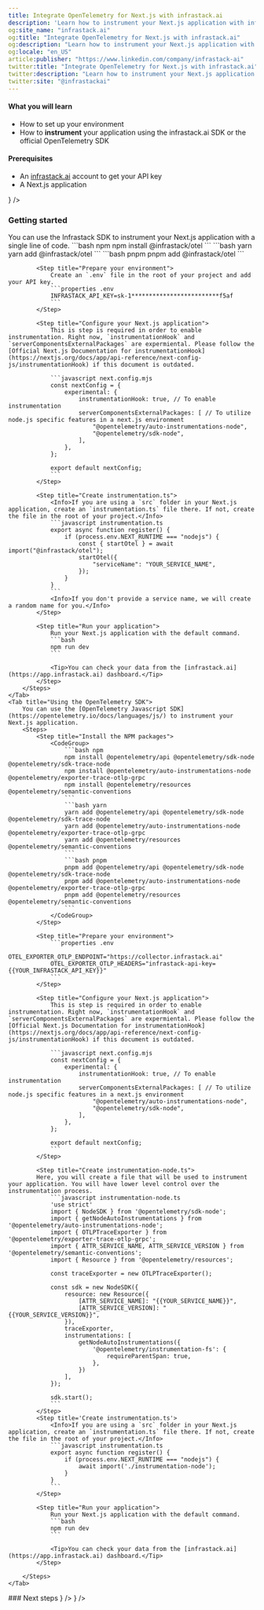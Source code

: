 ```yaml
---
title: Integrate OpenTelemetry for Next.js with infrastack.ai
description: 'Learn how to instrument your Next.js application with infrastack.ai and OpenTelemetry for comprehensive observability and performance insights.'
og:site_name: "infrastack.ai"
og:title: "Integrate OpenTelemetry for Next.js with infrastack.ai"
og:description: "Learn how to instrument your Next.js application with infrastack.ai and OpenTelemetry for comprehensive observability and performance insights."
og:locale: "en_US"
article:publisher: "https://www.linkedin.com/company/infrastack-ai"
twitter:title: "Integrate OpenTelemetry for Next.js with infrastack.ai"
twitter:description: "Learn how to instrument your Next.js application with infrastack.ai and OpenTelemetry for comprehensive observability and performance insights."
twitter:site: "@infrastackai"
---
```



#### What you will learn
- How to set up your environment
- How to <Tooltip tip="To make an application observable, it must be instrumented: That is, code from the system's components must emit traces, metrics, and logs."> **instrument** </Tooltip> your application using the infrastack.ai SDK or the official OpenTelemetry SDK

#### Prerequisites
- An [infrastack.ai](https://app.infrastack.ai) account to get your API key
- A Next.js application

<CardGroup cols={1}>
    <Card title="Follow the example project on GitHub" href="https://github.com/infrastackai/infrastack/tree/main/examples/nextjs"
    icon={<GithubIcon />}
    />
</CardGroup>

### Getting started
<Tabs>
    <Tab title="Using the Infrastack SDK">
        You can use the Infrastack SDK to instrument your Next.js application with a single line of code.
        <Steps>
            <Step title="Install the NPM package">
                <CodeGroup>
                    ```bash npm
                    npm install @infrastack/otel
                    ```
                    ```bash yarn
                    yarn add @infrastack/otel
                    ```
                    ```bash pnpm
                    pnpm add @infrastack/otel
                    ```
                </CodeGroup>
            </Step>

            <Step title="Prepare your environment">
                Create an `.env` file in the root of your project and add your API key.
                ```properties .env
                INFRASTACK_API_KEY=sk-1*************************f5af
                ```
            </Step>
  
            <Step title="Configure your Next.js application">
                This is step is required in order to enable instrumentation. Right now, `instrumentationHook` and `serverComponentsExternalPackages` are expermiental. Please follow the [Official Next.js Documentation for instrumentationHook](https://nextjs.org/docs/app/api-reference/next-config-js/instrumentationHook) if this document is outdated.

                ```javascript next.config.mjs
                const nextConfig = {
                    experimental: {
                        instrumentationHook: true, // To enable instrumentation
                        serverComponentsExternalPackages: [ // To utilize node.js specific features in a next.js environment
                            "@opentelemetry/auto-instrumentations-node",
                            "@opentelemetry/sdk-node",
                        ],
                    },
                };

                export default nextConfig;
                ```
            </Step> 

            <Step title="Create instrumentation.ts">
                <Info>If you are using a `src` folder in your Next.js application, create an `instrumentation.ts` file there. If not, create the file in the root of your project.</Info>
                ```javascript instrumentation.ts
                export async function register() {
                    if (process.env.NEXT_RUNTIME === "nodejs") {
                        const { startOtel } = await import("@infrastack/otel");
                        startOtel({
                            "serviceName": "YOUR_SERVICE_NAME",
                        });
                    }
                }
                ```
                <Info>If you don't provide a service name, we will create a random name for you.</Info>
            </Step>

            <Step title="Run your application">
                Run your Next.js application with the default command.
                ```bash
                npm run dev
                ```

                <Tip>You can check your data from the [infrastack.ai](https://app.infrastack.ai) dashboard.</Tip>
            </Step>
        </Steps>
    </Tab>
    <Tab title="Using the OpenTelemetry SDK">
        You can use the [OpenTelemetry Javascript SDK](https://opentelemetry.io/docs/languages/js/) to instrument your Next.js application.
        <Steps>
            <Step title="Install the NPM packages">
                <CodeGroup>
                    ```bash npm
                    npm install @opentelemetry/api @opentelemetry/sdk-node @opentelemetry/sdk-trace-node
                    npm install @opentelemetry/auto-instrumentations-node @opentelemetry/exporter-trace-otlp-grpc
                    npm install @opentelemetry/resources @opentelemetry/semantic-conventions
                    ```
                    ```bash yarn
                    yarn add @opentelemetry/api @opentelemetry/sdk-node @opentelemetry/sdk-trace-node
                    yarn add @opentelemetry/auto-instrumentations-node @opentelemetry/exporter-trace-otlp-grpc
                    yarn add @opentelemetry/resources @opentelemetry/semantic-conventions
                    ```
                    ```bash pnpm
                    pnpm add @opentelemetry/api @opentelemetry/sdk-node @opentelemetry/sdk-trace-node
                    pnpm add @opentelemetry/auto-instrumentations-node @opentelemetry/exporter-trace-otlp-grpc
                    pnpm add @opentelemetry/resources @opentelemetry/semantic-conventions
                    ```
                </CodeGroup>
            </Step>
      
            <Step title="Prepare your environment">
                ```properties .env
                OTEL_EXPORTER_OTLP_ENDPOINT="https://collector.infrastack.ai"
                OTEL_EXPORTER_OTLP_HEADERS="infrastack-api-key={{YOUR_INFRASTACK_API_KEY}}"
                ```
            </Step>

            <Step title="Configure your Next.js application">
                This is step is required in order to enable instrumentation. Right now, `instrumentationHook` and `serverComponentsExternalPackages` are expermiental. Please follow the [Official Next.js Documentation for instrumentationHook](https://nextjs.org/docs/app/api-reference/next-config-js/instrumentationHook) if this document is outdated.

                ```javascript next.config.mjs
                const nextConfig = {
                    experimental: {
                        instrumentationHook: true, // To enable instrumentation
                        serverComponentsExternalPackages: [ // To utilize node.js specific features in a next.js environment
                            "@opentelemetry/auto-instrumentations-node",
                            "@opentelemetry/sdk-node",
                        ],
                    },
                };

                export default nextConfig;
                ```
            </Step> 

            <Step title="Create instrumentation-node.ts">
            Here, you will create a file that will be used to instrument your application. You will have lower level control over the instrumentation process.
                ```javascript instrumentation-node.ts
                'use strict'
                import { NodeSDK } from '@opentelemetry/sdk-node';
                import { getNodeAutoInstrumentations } from '@opentelemetry/auto-instrumentations-node';
                import { OTLPTraceExporter } from '@opentelemetry/exporter-trace-otlp-grpc';
                import { ATTR_SERVICE_NAME, ATTR_SERVICE_VERSION } from '@opentelemetry/semantic-conventions';
                import { Resource } from '@opentelemetry/resources';

                const traceExporter = new OTLPTraceExporter();

                const sdk = new NodeSDK({
                    resource: new Resource({
                        [ATTR_SERVICE_NAME]: "{{YOUR_SERVICE_NAME}}",
                        [ATTR_SERVICE_VERSION]: "{{YOUR_SERVICE_VERSION}}",
                    }),
                    traceExporter,
                    instrumentations: [
                        getNodeAutoInstrumentations({
                            '@opentelemetry/instrumentation-fs': {
                                requireParentSpan: true,
                            },
                        })
                    ],
                });
                
                sdk.start(); 
                ```
            </Step>
            <Step title='Create instrumentation.ts'>
                <Info>If you are using a `src` folder in your Next.js application, create an `instrumentation.ts` file there. If not, create the file in the root of your project.</Info>
                ```javascript instrumentation.ts
                export async function register() {
                    if (process.env.NEXT_RUNTIME === "nodejs") {
                        await import('./instrumentation-node');
                    }
                }
                ```
            </Step>

            <Step title="Run your application">
                Run your Next.js application with the default command.
                ```bash
                npm run dev
                ```

                <Tip>You can check your data from the [infrastack.ai](https://app.infrastack.ai) dashboard.</Tip>
            </Step> 
  
        </Steps>
    </Tab>
</Tabs>
### Next steps
<CardGroup cols={2}>
    <Card title="Javascript SDK Reference" href="/sdk-reference/javascript/configuration" 
    icon={<JsIcon />}
    />
    <Card title="Explore the Next.js example project" href="https://github.com/infrastackai/infrastack/tree/main/examples/nextjs"
    icon={<GithubIcon />}
    />
</CardGroup>
